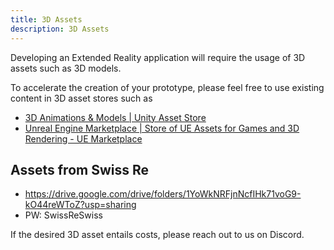 ```yaml
---
title: 3D Assets
description: 3D Assets
---
```


<PageDescription>

Developing an Extended Reality application will require the usage of 3D assets such as 3D models.

</PageDescription>




<CoverImage />


To accelerate the creation of your prototype, please feel free to use existing content in 3D asset stores such as

- [3D Animations & Models | Unity Asset Store](https://assetstore.unity.com/3d)
- [Unreal Engine Marketplace | Store of UE Assets for Games and 3D Rendering - UE Marketplace](https://www.unrealengine.com/marketplace/en-US/store)

## Assets from Swiss Re
- https://drive.google.com/drive/folders/1YoWkNRFjnNcfIHk71voG9-kO44reWToZ?usp=sharing
- PW: SwissReSwiss



If the desired 3D asset entails costs, please reach out to us on Discord.
